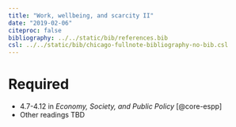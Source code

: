 ```yaml
---
title: "Work, wellbeing, and scarcity II"
date: "2019-02-06"
citeproc: false
bibliography: ../../static/bib/references.bib
csl: ../../static/bib/chicago-fullnote-bibliography-no-bib.csl
---
```


# Required

- <i class="fas fa-book"></i> 4.7-4.12 in *Economy, Society, and Public Policy* [@core-espp]
- Other readings TBD
